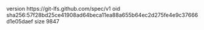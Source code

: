 version https://git-lfs.github.com/spec/v1
oid sha256:57f28bd25ce41908ad64beca11ea88a655b64ec2d275fe4e9c37666d1e05daef
size 9847
